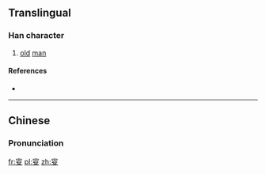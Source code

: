 {{also|叟}}
==Translingual==

===Han character===
{{Han char|rn=29|rad=又|as=07|sn=9|four=|canj=JFE|ids=⿳宀火又}}

# [[old]] [[man]]

====References====
* {{Han ref|kx=0166.130|dkj=03167|dj=0378.070|hdz=10398.030|uh=53DC|ud=21468}}

----

==Chinese==
{{zh-forms}}

===Pronunciation===
{{zh-pron
|m=sǒu
|c=
|mc=y
|oc=y
|ma=
|cat=n
}}

[[fr:叜]]
[[pl:叜]]
[[zh:叜]]